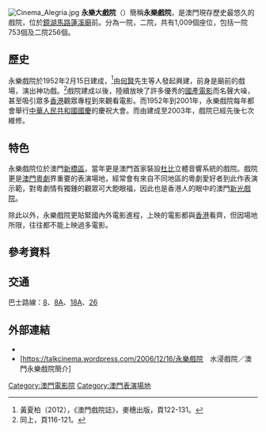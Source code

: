 {{for|其它地方的永樂戲院|永樂戲院}}
[[File:Cinema_Alegria.jpg|thumb]]
'''永樂大戲院'''（{{lang-pt|'''Cinema Alegria'''}}）簡稱'''永樂戲院'''，是澳門現存歷史最悠久的戲院，位於[[鏡湖馬路|鏡湖馬路]][[蓮溪廟|蓮溪廟]]前。分為一院，二院，共有1,009個座位，包括一院753個及二院256個。

==歷史==
永樂戲院於1952年2月15日建成，<ref>黃夏柏（2012），《澳門戲院誌》，麥穗出版，頁122-131。</ref>由[[何賢|何賢]]先生等人發起興建，前身是廟前的戲場，演出神功戲。<ref>同上，頁116-121。</ref>戲院建成以後，陸續放映了許多優秀的[[中国大陆电影|國產電影]]而名聲大噪，甚至吸引眾多[[香港|香港]]觀眾專程到來觀看電影。而1952年到2001年，永樂戲院每年都會舉行[[中華人民共和國國慶|中華人民共和國國慶]]的慶祝大會。而由建成至2003年，戲院已經先後七次維修。

==特色==
永樂戲院位於澳門[[新橋_(澳門)|新橋區]]，當年更是澳門首家裝設[[杜比實驗室|杜比]]立體音響系統的戲院。戲院更是[[澳門|澳門]][[粵劇|粵劇]]界重要的表演場地，經常會有來自不同地區的粵劇愛好者到此作表演示範，對粵劇情有獨鍾的觀眾可大飽眼福，因此也是香港人的眼中的澳門[[新光戲院|新光戲院]]。

除此以外，永樂戲院更貼緊國內外電影進程，上映的電影都與[[香港|香港]]看齊，但因場地所限，往往都不能上映過多電影。

==參考資料==
{{reflist}}

==交通==
巴士路線：[[澳門巴士8路線|8]]、[[澳門巴士8A路線|8A]]、[[澳門巴士18A路線|18A]]、[[澳門巴士26路線|26]]

==外部連結==
* {{Facebook|620266588333396}}
* [https://talkcinema.wordpress.com/2006/12/16/永樂戲院　水浸戲院／澳門永樂戲院簡介]

{{MO-stub}}

[[Category:澳門電影院|Category:澳門電影院]]
[[Category:澳門表演場地|Category:澳門表演場地]]